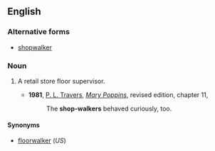 ==English==

===Alternative forms===
* [[shopwalker]]

===Noun===
{{en-noun}}

# {{British}} A retail store floor supervisor.
#* '''1981''', [[w:P. L. Travers|P. L. Travers]], [[w:Mary Poppins|''Mary Poppins'']], revised edition, chapter 11,
#*: The '''shop-walkers''' behaved curiously, too.

====Synonyms====
* [[floorwalker]] (''US'')